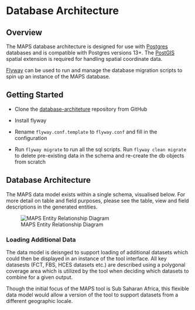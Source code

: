 # Database Architecture

## Overview

The MAPS database architecture is designed for use with [Postgres](https://www.postgresql.org/) databases and is compatible with Postgres versions 13+. The [PostGIS](https://postgis.net/) spatial extension is required for handling spatial coordinate data.

[Flyway](https://flywaydb.org/) can be used to run and manage the database migration scripts to spin up an instance of the MAPS database.

## Getting Started

-   Clone the [database-architeture](https://github.com/micronutrientsupport/database-architecture) repository from GitHub

-   Install flyway

-   Rename `flyway.conf.template` to `flyway.conf` and fill in the configuration

-   Run `flyway migrate` to run all the sql scripts. Run `flyway clean migrate` to delete pre-existing data in the schema and re-create the db objects from scratch

## Database Architecture

The MAPS data model exists within a single schema, visualised below. For more detail on table and field purposes, please see the table, view and field descriptions in the generated entities.

![MAPS Entity Relationship Diagram](images/MAPS_ER_diagram.png)

### Loading Additional Data

The data model is deisnged to support loading of additional datasets which could then be displayed in an instance of the tool interface. All key datasests (FCT, FBS, HCES datasets etc.) are described using a polygonal coverage area which is utilized by the tool when deciding which datasets to combine for a given output.

Though the initial focus of the MAPS tool is Sub Saharan Africa, this flexible data model would allow a version of the tool to support datasets from a different geographic locale.
